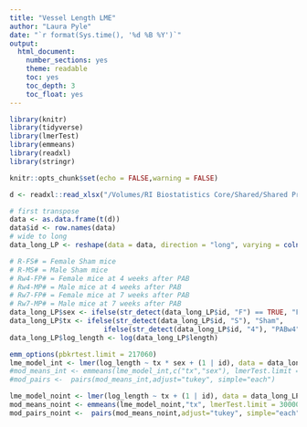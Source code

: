 ```yaml
---
title: "Vessel Length LME"
author: "Laura Pyle"
date: "`r format(Sys.time(), '%d %B %Y')`"
output:
  html_document:
    number_sections: yes
    theme: readable
    toc: yes
    toc_depth: 3
    toc_float: yes
---
```


```r
library(knitr)
library(tidyverse)
library(lmerTest)
library(emmeans)
library(readxl)
library(stringr)

knitr::opts_chunk$set(echo = FALSE,warning = FALSE)
```

```r
d <- readxl::read_xlsx("/Volumes/RI Biostatistics Core/Shared/Shared Projects/Laura/BDC/Projects/Vitaly Kheyfets/Length_FullVasc.xlsx")

# first transpose
data <- as.data.frame(t(d))
data$id <- row.names(data)
# wide to long
data_long_LP <- reshape(data = data, direction = "long", varying = colnames(data[,1:13264]), v.names = "length")

# R-FS# = Female Sham mice
# R-MS# = Male Sham mice
# Rw4-FP# = Female mice at 4 weeks after PAB
# Rw4-MP# = Male mice at 4 weeks after PAB
# Rw7-FP# = Female mice at 7 weeks after PAB
# Rw7-MP# = Male mice at 7 weeks after PAB
data_long_LP$sex <- ifelse(str_detect(data_long_LP$id, "F") == TRUE, "F", "M")
data_long_LP$tx <- ifelse(str_detect(data_long_LP$id, "S"), "Sham", 
                       ifelse(str_detect(data_long_LP$id, "4"), "PABw4", "PABw7"))
data_long_LP$log_length <- log(data_long_LP$length)
```

```r
emm_options(pbkrtest.limit = 217060)
lme_model_int <- lmer(log_length ~ tx * sex + (1 | id), data = data_long_LP)
#mod_means_int <- emmeans(lme_model_int,c("tx","sex"), lmerTest.limit = 300000)
#mod_pairs <-  pairs(mod_means_int,adjust="tukey", simple="each")

lme_model_noint <- lmer(log_length ~ tx + (1 | id), data = data_long_LP)
mod_means_noint <- emmeans(lme_model_noint,"tx", lmerTest.limit = 300000)
mod_pairs_noint <-  pairs(mod_means_noint,adjust="tukey", simple="each")

```
